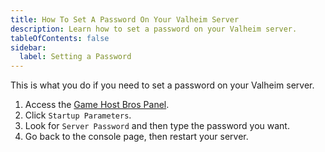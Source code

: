 ```yaml
---
title: How To Set A Password On Your Valheim Server
description: Learn how to set a password on your Valheim server.
tableOfContents: false
sidebar:
  label: Setting a Password
---
```


This is what you do if you need to set a password on your Valheim server.
<Steps>
1. Access the [Game Host Bros Panel](https://panel.gamehostbros.com/).
2. Click `Startup Parameters`.
3. Look for `Server Password` and then type the password you want.
4. Go back to the console page, then restart your server.
</Steps>